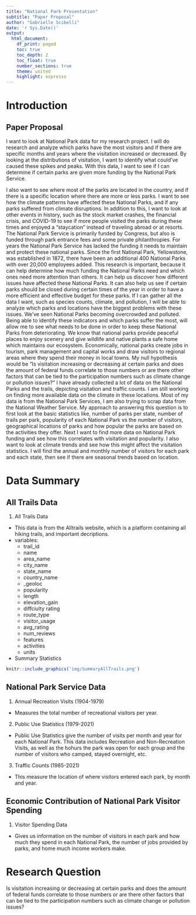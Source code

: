 ```yaml
---
title: "National Park Presentation"
subtitle: "Paper Proposal"
author: "Gabrielle Scibelli"
date: 'r Sys.Date()'
output: 
  html_document:
    df_print: paged 
    toc: true 
    toc_depth: 2
    toc_float: true 
    number_sections: true
    theme: united 
    highlight: espresso 
---
```


# Introduction

## Paper Proposal 

I want to look at National Park data for my research project. I will do research and analyze which parks have the most visitors and if there are specific months and years where the visitation increased or decreased. By looking at the distributions of visitation, I want to identify what could’ve caused these spikes and peaks. With this data, I want to see if I can determine if certain parks are given more funding by the National Park Service.

I also want to see where most of the parks are located in the country, and if there is a specific location where there are more or less parks. I want to see how the climate patterns have affected these National Parks, and if any parks suffered from climate disruptions. In addition to this, I want to look at other events in history, such as the stock market crashes, the financial crisis, and COVID-19 to see if more people visited the parks during these times and enjoyed a “staycation” instead of traveling abroad or at resorts. 
The National Park Service is primarily funded by Congress, but also is funded through park entrance fees and some private philanthropies. For years the National Park Service has lacked the funding it needs to maintain and protect these national parks. Since the first National Park, Yellowstone, was established in 1872, there have been an additional 400 National Parks with over 20,000 employees added. 
This research is important, because it can help determine how much funding the National Parks need and which ones need more attention than others. It can help us discover how different issues have affected these National Parks. It can also help us see if certain parks should be closed during certain times of the year in order to have a more efficient and effective budget for these parks. 
If I can gather all the data I want, such as species counts, climate, and pollution, I will be able to analyze which parks and locations have the biggest problems with these issues. We’ve seen National Parks becoming overcrowded and polluted. Being able to identify these indicators and which parks suffer the most, will allow me to see what needs to be done in order to keep these National Parks from deteriorating. 
We know that national parks provide peaceful places to enjoy scenery and give wildlife and native plants a safe home which maintains our ecosystem. Economically, national parks create jobs in tourism, park management and capital works and draw visitors to regional areas where they spend their money in local towns. My null hypothesis would be “Is visitation increasing or decreasing at certain parks and does the amount of federal funds correlate to those numbers or are there other factors that can be tied to the participation numbers such as climate change or pollution issues?” 
I have already collected a lot of data on the National Parks and the trails, depicting visitation and traffic counts. I am still working on finding more available data on the climate in these locations. Most of my data is from the National Park Services, I am also trying to scrap data from the National Weather Service. My approach to answering this question is to first look at the basic statistics like, number of parks per state, number of trails per park, popularity of each National Park vs the number of visitors, geographical locations of parks and how popular the parks are based on the activities they offer. Next I want to find more data on National Park funding and see how this correlates with visitation and popularity. I also want to look at climate trends and see how this might affect the visitation statistics. I will find the annual and monthly number of visitors for each park and each state, then see if there are seasonal trends based on location. 

# Data Summary 

## All Trails Data  

1. All Trails Data
  - This data is from the Alltrails website, which is a platform containing all hiking trails, and important decriptions. 
  - variables: 
    - trail_id
    - name
    - area_name
    - city_name
    - state_name
    - country_name
    - _geoloc
    - popularity
    - length
    - elevation_gain
    - diffciulty rating
    - route_type
    - visitor_usage
    - avg_rating
    - num_reviews
    - features
    - activities
    - units 
  - Summary Statistics 



```r
knitr::include_graphics('img/SummaryAllTrails.png')
```


## National Park Service Data 

1. Annual Recreation Visits (1904-1979) 
  - Measures the total number of recreational visitors per year. 

  
2. Public Use Statistics (1979-2021)
  - Public Use Statistics give the number of visits per month and year for each National Park. This data includes Recreation and Non-Recreation Visits, as well as the hohurs the park was open for each group and the number of visitors who camped, stayed overnight, etc. 
  
3. Traffic Counts (1985-2021)
  - This measure the location of where visitors entered each park, by month and year. 

## Economic Contribution of National Park Visitor Spending 
1. Visitor Spending Data 
  - Gives us information on the number of visitors in each park and how much they spend in each National Park, the number of jobs provided by parks, and home much income workers make. 

# Research Question 

Is visitation increasing or decreasing at certain parks and does the amount of federal funds correlate to those numbers or are there other factors that can be tied to the participation numbers such as climate change or pollution issues?





